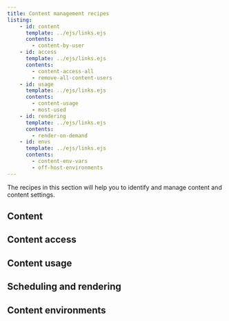 ```yaml
---
title: Content management recipes 
listing:
    - id: content
      template: ../ejs/links.ejs
      contents:
        - content-by-user
    - id: access
      template: ../ejs/links.ejs
      contents: 
        - content-access-all
        - remove-all-content-users
    - id: usage
      template: ../ejs/links.ejs
      contents:
        - content-usage
        - most-used
    - id: rendering
      template: ../ejs/links.ejs
      contents:
        - render-on-demand
    - id: envs
      template: ../ejs/links.ejs
      contents:
        - content-env-vars
        - off-host-environments
---
```


The recipes in this section will help you to identify and manage content and content settings.

## Content 

::: {#content}
:::

## Content access

::: {#access}
:::

## Content usage

::: {#usage}
:::

## Scheduling and rendering

::: {#rendering}
:::


## Content environments

::: {#envs}
:::